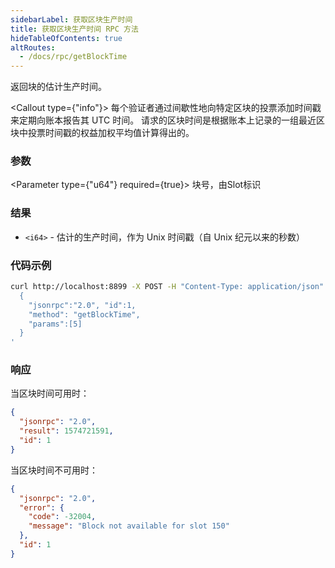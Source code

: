 ```yaml
---
sidebarLabel: 获取区块生产时间
title: 获取区块生产时间 RPC 方法
hideTableOfContents: true
altRoutes:
  - /docs/rpc/getBlockTime
---
```


返回块的估计生产时间。

<Callout type={"info"}>
  每个验证者通过间歇性地向特定区块的投票添加时间戳来定期向账本报告其 UTC 时间。
  请求的区块时间是根据账本上记录的一组最近区块中投票时间戳的权益加权平均值计算得出的。
</Callout>

<DocSideBySide>

<DocLeftSide>

### 参数

<Parameter type={"u64"} required={true}>
  块号，由Slot标识
</Parameter>

### 结果

- `<i64>` - 估计的生产时间，作为 Unix 时间戳（自 Unix 纪元以来的秒数）

</DocLeftSide>

<DocRightSide>

### 代码示例

```bash
curl http://localhost:8899 -X POST -H "Content-Type: application/json" -d '
  {
    "jsonrpc":"2.0", "id":1,
    "method": "getBlockTime",
    "params":[5]
  }
'
```

### 响应

当区块时间可用时：

```json
{
  "jsonrpc": "2.0",
  "result": 1574721591,
  "id": 1
}
```

当区块时间不可用时：

```json
{
  "jsonrpc": "2.0",
  "error": {
    "code": -32004,
    "message": "Block not available for slot 150"
  },
  "id": 1
}
```

</DocRightSide>
</DocSideBySide>
